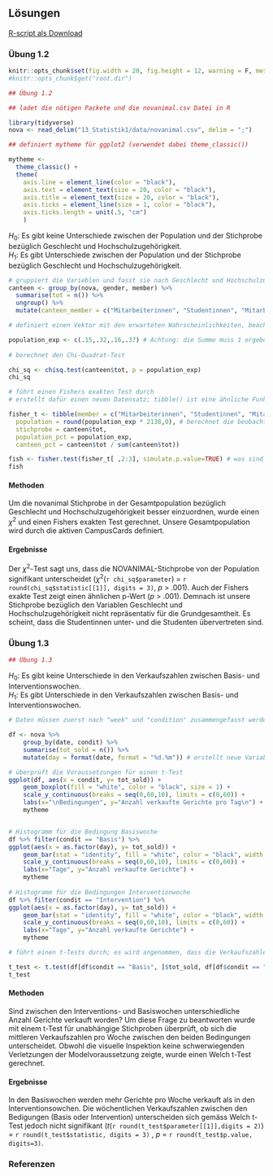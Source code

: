 ## Lösungen
[R-script als Download](13_Statistik1/RFiles/Loesungen.R)


###  Übung 1.2

```r
knitr::opts_chunk$set(fig.width = 20, fig.height = 12, warning = F, message = F, error = F, include = T)
#knitr::opts_chunk$get("root.dir")

## Übung 1.2
```


```r
## ladet die nötigen Packete und die novanimal.csv Datei in R

library(tidyverse)
nova <- read_delim("13_Statistik1/data/novanimal.csv", delim = ";")

## definiert mytheme für ggplot2 (verwendet dabei theme_classic())

mytheme <- 
  theme_classic() + 
  theme(
    axis.line = element_line(color = "black"), 
    axis.text = element_text(size = 20, color = "black"), 
    axis.title = element_text(size = 20, color = "black"), 
    axis.ticks = element_line(size = 1, color = "black"), 
    axis.ticks.length = unit(.5, "cm")
    )

```

$H_0$: Es gibt keine Unterschiede zwischen der Population und der Stichprobe bezüglich Geschlecht und Hochschulzugehörigkeit. 
<br>
$H_1$: Es gibt Unterschiede zwischen der Population und der Stichprobe bezüglich Geschlecht und Hochschulzugehörigkeit.

```r
# gruppiert die Varieblen und fasst sie nach Geschlecht und Hochschulzugehörigkeit zusammen 
canteen <- group_by(nova, gender, member) %>% 
  summarise(tot = n()) %>% 
  ungroup() %>%
  mutate(canteen_member = c("Mitarbeiterinnen", "Studentinnen", "Mitarbeiter", "Studenten")) # fasst die ersten beiden Variablen zusammen

# definiert einen Vektor mit den erwarteten Wahrscheinlichkeiten, beachtet dabei die Reihenfolge 

population_exp <- c(.15,.32,.16,.37) # Achtung: die Summe muss 1 ergeben
  
# berechnet den Chi-Quadrat-Test

chi_sq <- chisq.test(canteen$tot, p = population_exp)
chi_sq

# führt einen Fishers exakten Test durch
# erstellt dafür einen neuen Datensatz; tibble() ist eine ähnliche Funktion wie data.frame()

fisher_t <- tibble(member = c("Mitarbeiterinnen", "Studentinnen", "Mitarbeiter", "Studenten"),
  population = round(population_exp * 2138,0), # berechnet die beobachteten Zahlen der Population => Fishers exakter Test kann nicht mit erwarteten Häufigkeiten rechnen
  stichprobe = canteen$tot,
  population_pct = population_exp, 
  canteen_pct = canteen$tot / sum(canteen$tot))

fish <- fisher.test(fisher_t[ ,2:3], simulate.p.value=TRUE) # was sind die Unterschiede zwischen den beiden Tests (Chi-Quadrat-Test und Fishers exakter Test)? Wieso gibt der Fishers exakter Test keinen OR aus?
fish

```

#### Methoden

Um die novanimal Stichprobe in der Gesamtpopulation bezüglich Geschlecht und Hochschulzugehörigkeit besser einzuordnen, wurde einen $\chi^2$ und einen Fishers exakten Test gerechnet. Unsere Gesamtpopulation wird durch die aktiven CampusCards definiert.

#### Ergebnisse

Der $\chi^2$-Test sagt uns, dass die NOVANIMAL-Stichprobe von der Population signifikant unterscheidet ($\chi^2$(`r chi_sq$parameter`) = `r round(chi_sq$statistic[[1]], digits = 3)`, *p* > .001). Auch der Fishers exakte Test zeigt einen ähnlichen p-Wert (*p* > .001). Demnach ist unsere Stichprobe bezüglich den Variablen Geschlecht und Hochschulzugehörigkeit nicht repräsentativ für die Grundgesamtheit. Es scheint, dass die Studentinnen unter- und die Studenten übervertreten sind.


###  Übung 1.3

```r
## Übung 1.3
```


$H_0$: Es gibt keine Unterschiede in den Verkaufszahlen zwischen Basis- und Interventionswochen. 
<br>
$H_1$: Es gibt Unterschiede in den Verkaufszahlen zwischen Basis- und Interventionswochen.


```r
# Daten müssen zuerst nach "week" und "condition" zusammengefasst werden

df <- nova %>%
    group_by(date, condit) %>%  
    summarise(tot_sold = n()) %>% 
    mutate(day = format(date, format = "%d.%m")) # erstellt neue Variable "day", damit beim Historgamm-Plot die x-Achse besser leserlich wird

# überprüft die Voraussetzungen für einen t-Test
ggplot(df, aes(x = condit, y= tot_sold)) + 
    geom_boxplot(fill = "white", color = "black", size = 1) + 
    scale_y_continuous(breaks = seq(0,60,10), limits = c(0,60)) +
    labs(x="\nBedingungen", y="Anzahl verkaufte Gerichte pro Tag\n") + 
    mytheme


# Histogramm für die Bedingung Basiswoche
df %>% filter(condit == "Basis") %>%
ggplot(aes(x = as.factor(day), y= tot_sold)) + 
    geom_bar(stat = "identity", fill = "white", color = "black", width = .6) + 
    scale_y_continuous(breaks = seq(0,60,10), limits = c(0,60)) +
    labs(x="Tage", y="Anzahl verkaufte Gerichte") +
    mytheme
  
# Histogramm für die Bedingungen Interventionwoche
df %>% filter(condit == "Intervention") %>%
ggplot(aes(x = as.factor(day), y= tot_sold)) + 
    geom_bar(stat = "identity", fill = "white", color = "black", width = .6) + 
    scale_y_continuous(breaks = seq(0,60,10), limits = c(0,60)) + 
    labs(x="Tage", y="Anzahl verkaufte Gerichte") +
    mytheme

```


```r

# führt einen t-Tests durch; es wird angenommen, dass die Verkaufszahlen zwischen den Bedingungen unabhängig sind

t_test <- t.test(df[df$condit == "Basis", ]$tot_sold, df[df$condit == "Intervention", ]$tot_sold, var.equal = F)
t_test
```

#### Methoden

Sind zwischen den Interventions- und Basiswochen unterschiedliche Anzahl Gerichte verkauft worden? Um diese Frage zu beantworten wurde mit einem t-Test für unabhängige Stichproben überprüft, ob sich die mittleren Verkaufszahlen pro Woche zwischen den beiden Bedingungen unterscheidet. Obwohl die visuelle Inspektion keine schwerwiegenden Verletzungen der Modelvoraussetzung zeigte, wurde einen Welch t-Test gerechnet. 

#### Ergebnisse

In den Basiswochen werden mehr Gerichte pro Woche verkauft als in den Interventionsowchen. Die wöchentlichen Verkaufszahlen zwischen den Bedigungen (Basis oder Intervention) unterscheiden sich gemäss Welch t-Test jedoch nicht signifikant (*t*(`r round(t_test$parameter[[1]],digits = 2)`) = `r round(t_test$statistic, digits = 3)` , *p* = `r round(t_test$p.value, digits=3)`.

###  Referenzen
